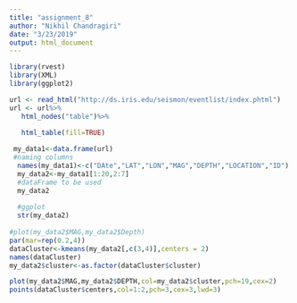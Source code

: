 ---
title: "assignment_8"
author: "Nikhil Chandragiri"
date: "3/23/2019"
output: html_document
---



```{r}
library(rvest)
library(XML)
library(ggplot2)

url <- read_html("http://ds.iris.edu/seismon/eventlist/index.phtml")
url <- url%>%
   html_nodes("table")%>%
   
   html_table(fill=TRUE)

 my_data1<-data.frame(url)
 #naming columns
  names(my_data1)<-c("DAte","LAT","LON","MAG","DEPTH","LOCATION","ID")
  my_data2<-my_data1[1:20,2:7]
  #dataFrame to be used 
  my_data2
  
  #ggplot
  str(my_data2)
  
#plot(my_data2$MAG,my_data2$Depth)
par(mar=rep(0.2,4))
dataCluster<-kmeans(my_data2[,c(3,4)],centers = 2)
names(dataCluster)
my_data2$cluster<-as.factor(dataCluster$cluster)

plot(my_data2$MAG,my_data2$DEPTH,col=my_data2$cluster,pch=19,cex=2)
points(dataCluster$centers,col=1:2,pch=3,cex=3,lwd=3)
 
```



